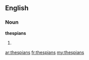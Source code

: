 ==English==

===Noun===
'''thespians'''

# {{plural of|[[thespian]]}}

[[ar:thespians]]
[[fr:thespians]]
[[my:thespians]]